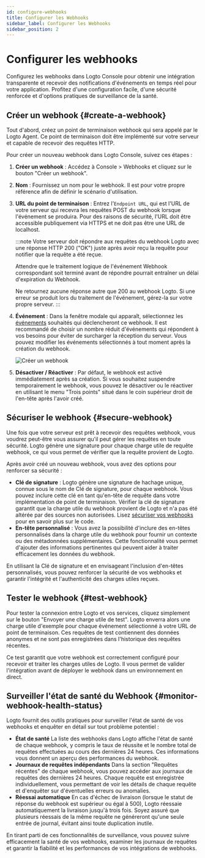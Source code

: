 ```yaml
---
id: configure-webhooks
title: Configurer les Webhooks
sidebar_label: Configurer les Webhooks
sidebar_position: 2
---
```



# Configurer les webhooks

Configurez les webhooks dans Logto Console pour obtenir une intégration transparente et recevoir des notifications d'événements en temps réel pour votre application. Profitez d'une configuration facile, d'une sécurité renforcée et d'options pratiques de surveillance de la santé.

## Créer un webhook \{#create-a-webhook}

Tout d'abord, créez un point de terminaison webhook qui sera appelé par le Logto Agent. Ce point de terminaison doit être implémenté sur votre serveur et capable de recevoir des requêtes HTTP.

Pour créer un nouveau webhook dans Logto Console, suivez ces étapes :

1. **Créer un webhook** : Accédez à <CloudLink to="/webhooks">Console > Webhooks</CloudLink> et cliquez sur le bouton "Créer un webhook".
2. **Nom** : Fournissez un nom pour le webhook. Il est pour votre propre référence afin de définir le scénario d'utilisation.
3. **URL du point de terminaison** : Entrez l'`Endpoint URL`, qui est l'URL de votre serveur qui recevra les requêtes POST du webhook lorsque l'événement se produira. Pour des raisons de sécurité, l'URL doit être accessible publiquement via HTTPS et ne doit pas être une URL de localhost.

   :::note
   Votre serveur doit répondre aux requêtes du webhook Logto avec une réponse HTTP 200 ("OK") juste après avoir reçu la requête pour notifier que la requête a été reçue.

   Attendre que le traitement logique de l'événement Webhook correspondant soit terminé avant de répondre pourrait entraîner un délai d'expiration du Webhook.

   Ne retournez aucune réponse autre que 200 au webhook Logto. Si une erreur se produit lors du traitement de l'événement, gérez-la sur votre propre serveur.
   :::

4. **Événement** : Dans la fenêtre modale qui apparaît, sélectionnez les [événements](/developers/webhooks/webhooks-events) souhaités qui déclencheront ce webhook. Il est recommandé de choisir un nombre réduit d'événements qui répondent à vos besoins pour éviter de surcharger la réception du serveur. Vous pouvez modifier les événements sélectionnés à tout moment après la création du webhook.

   <img src={createWebhookPageImage} alt="Créer un webhook" />

5. **Désactiver / Réactiver** : Par défaut, le webhook est activé immédiatement après sa création. Si vous souhaitez suspendre temporairement le webhook, vous pouvez le désactiver ou le réactiver en utilisant le menu "Trois points" situé dans le coin supérieur droit de l'en-tête après l'avoir créé.

## Sécuriser le webhook \{#secure-webhook}

Une fois que votre serveur est prêt à recevoir des requêtes webhook, vous voudrez peut-être vous assurer qu'il peut gérer les requêtes en toute sécurité. Logto génère une signature pour chaque charge utile de requête webhook, ce qui vous permet de vérifier que la requête provient de Logto.

Après avoir créé un nouveau webhook, vous avez des options pour renforcer sa sécurité :

- **Clé de signature** : Logto génère une signature de hachage unique, connue sous le nom de Clé de signature, pour chaque webhook. Vous pouvez inclure cette clé en tant qu'en-tête de requête dans votre implémentation de point de terminaison. Vérifier la clé de signature garantit que la charge utile du webhook provient de Logto et n'a pas été altérée par des sources non autorisées. Lisez [sécuriser vos webhooks](/developers/webhooks/secure-webhooks/) pour en savoir plus sur le code.
- **En-tête personnalisé** : Vous avez la possibilité d'inclure des en-têtes personnalisés dans la charge utile du webhook pour fournir un contexte ou des métadonnées supplémentaires. Cette fonctionnalité vous permet d'ajouter des informations pertinentes qui peuvent aider à traiter efficacement les données du webhook.

En utilisant la Clé de signature et en envisageant l'inclusion d'en-têtes personnalisés, vous pouvez renforcer la sécurité de vos webhooks et garantir l'intégrité et l'authenticité des charges utiles reçues.

## Tester le webhook \{#test-webhook}

Pour tester la connexion entre Logto et vos services, cliquez simplement sur le bouton "Envoyer une charge utile de test". Logto enverra alors une charge utile d'exemple pour chaque événement sélectionné à votre URL de point de terminaison. Ces requêtes de test contiennent des données anonymes et ne sont pas enregistrées dans l'historique des requêtes récentes.

Ce test garantit que votre webhook est correctement configuré pour recevoir et traiter les charges utiles de Logto. Il vous permet de valider l'intégration avant de déployer le webhook dans un environnement en direct.

## Surveiller l'état de santé du Webhook \{#monitor-webhook-health-status}

Logto fournit des outils pratiques pour surveiller l'état de santé de vos webhooks et enquêter en détail sur tout problème potentiel :

- **État de santé**
  La liste des webhooks dans Logto affiche l'état de santé de chaque webhook, y compris le taux de réussite et le nombre total de requêtes effectuées au cours des dernières 24 heures. Ces informations vous donnent un aperçu des performances du webhook.
- **Journaux de requêtes indépendants**
  Dans la section "Requêtes récentes" de chaque webhook, vous pouvez accéder aux journaux de requêtes des dernières 24 heures. Chaque requête est enregistrée individuellement, vous permettant de voir les détails de chaque requête et d'enquêter sur d'éventuelles erreurs ou anomalies.
- **Réessai automatique**
  En cas d'échec de livraison (lorsque le statut de réponse du webhook est supérieur ou égal à 500), Logto réessaie automatiquement la livraison jusqu'à trois fois. Soyez assuré que plusieurs réessais de la même requête ne généreront qu'une seule entrée de journal, évitant ainsi toute duplication inutile.

En tirant parti de ces fonctionnalités de surveillance, vous pouvez suivre efficacement la santé de vos webhooks, examiner les journaux de requêtes et garantir la fiabilité et les performances de vos intégrations de webhooks.
